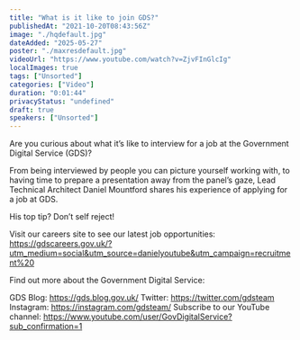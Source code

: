 ```yaml
---
title: "What is it like to join GDS?"
publishedAt: "2021-10-20T08:43:56Z"
image: "./hqdefault.jpg"
dateAdded: "2025-05-27"
poster: "./maxresdefault.jpg"
videoUrl: "https://www.youtube.com/watch?v=ZjvFInGlcIg"
localImages: true
tags: ["Unsorted"]
categories: ["Video"]
duration: "0:01:44"
privacyStatus: "undefined"
draft: true
speakers: ["Unsorted"]
---
```

Are you curious about what it’s like to interview for a job at the Government Digital Service (GDS)? 

From being interviewed by people you can picture yourself working with, to having time to prepare a presentation away from the panel’s gaze, Lead Technical Architect Daniel Mountford shares his experience of applying for a job at GDS.

His top tip? Don’t self reject!

Visit our careers site to see our latest job opportunities:
https://gdscareers.gov.uk/?utm_medium=social&utm_source=danielyoutube&utm_campaign=recruitment%20

Find out more about the Government Digital Service:

GDS Blog: https://gds.blog.gov.uk/
Twitter: https://twitter.com/gdsteam 
Instagram: https://instagram.com/gdsteam/ 
Subscribe to our YouTube channel: 
https://www.youtube.com/user/GovDigitalService?sub_confirmation=1
